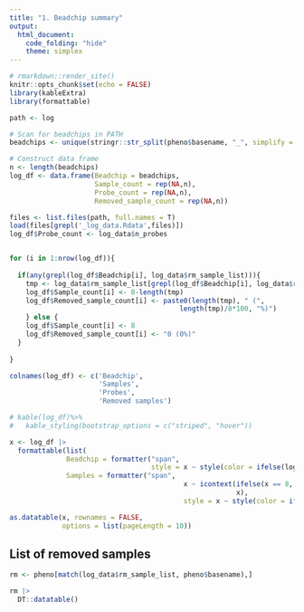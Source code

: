 ```yaml
---
title: "1. Beadchip summary"
output:
  html_document:
    code_folding: "hide"
    theme: simplex
---
```


```r
# rmarkdown::render_site()
knitr::opts_chunk$set(echo = FALSE)
library(kableExtra)
library(formattable)

path <- log
```


```r
# Scan for beadchips in PATH
beadchips <- unique(stringr::str_split(pheno$basename, "_", simplify = T)[,1])

# Construct data frame
n <- length(beadchips)
log_df <- data.frame(Beadchip = beadchips,
                     Sample_count = rep(NA,n),
                     Probe_count = rep(NA,n),
                     Removed_sample_count = rep(NA,n))

files <- list.files(path, full.names = T)
load(files[grepl('_log_data.Rdata',files)])
log_df$Probe_count <- log_data$n_probes


for (i in 1:nrow(log_df)){
  
  if(any(grepl(log_df$Beadchip[i], log_data$rm_sample_list))){
    tmp <- log_data$rm_sample_list[grepl(log_df$Beadchip[i], log_data$rm_sample_list)]
    log_df$Sample_count[i] <- 8-length(tmp)
    log_df$Removed_sample_count[i] <- paste0(length(tmp), " (",
                                          length(tmp)/8*100, "%)")
    } else {
    log_df$Sample_count[i] <- 8
    log_df$Removed_sample_count[i] <- "0 (0%)"
  }
  
}

colnames(log_df) <- c('Beadchip',
                      'Samples',
                      'Probes',
                      'Removed samples')

# kable(log_df)%>%
#   kable_styling(bootstrap_options = c("striped", "hover"))

x <- log_df |> 
  formattable(list(
              Beadchip = formatter("span",
                                   style = x ~ style(color = ifelse(log_df$Samples == 8, "seagreen", "palevioletred"))),
              Samples = formatter("span", 
                                           x ~ icontext(ifelse(x == 8, "ok", "remove"),
                                                        x), 
                                           style = x ~ style(color = ifelse(x == 8, "seagreen", "palevioletred")))))

as.datatable(x, rownames = FALSE,
             options = list(pageLength = 10))
```

## List of removed samples

```r
rm <- pheno[match(log_data$rm_sample_list, pheno$basename),]

rm |> 
  DT::datatable()
```

